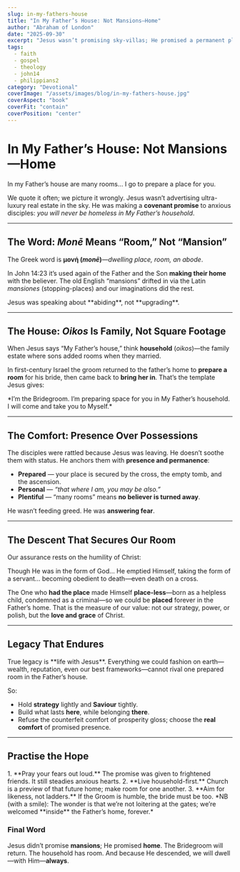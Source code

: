 ```yaml
---
slug: in-my-fathers-house
title: "In My Father’s House: Not Mansions—Home"
author: "Abraham of London"
date: "2025-09-30"
excerpt: "Jesus wasn’t promising sky-villas; He promised a permanent place in the Father’s household—secured by His cross and resurrection. Our legacy is eternity with Christ."
tags:
  - faith
  - gospel
  - theology
  - john14
  - philippians2
category: "Devotional"
coverImage: "/assets/images/blog/in-my-fathers-house.jpg"
coverAspect: "book"
coverFit: "contain"
coverPosition: "center"
---
```


# In My Father’s House: Not Mansions—Home

<Verse cite="John 14:2">
  In my Father’s house are many rooms… I go to prepare a place for you.
</Verse>

We quote it often; we picture it wrongly. Jesus wasn’t advertising ultra-luxury real estate in the sky. He was making a **covenant promise** to anxious disciples: *you will never be homeless in My Father’s household*.

---

## The Word: *Monē* Means “Room,” Not “Mansion”

The Greek word is **μονή (*monē*)**—*dwelling place, room, an abode*.

In John 14:23 it’s used again of the Father and the Son **making their home** with the believer. The old English “mansions” drifted in via the Latin *mansiones* (stopping-places) and our imaginations did the rest.

<PullLine>
  Jesus was speaking about **abiding**, not **upgrading**.
</PullLine>

---

## The House: *Oikos* Is Family, Not Square Footage

When Jesus says “My Father’s house,” think **household** (*oikos*)—the family estate where sons added rooms when they married.

In first-century Israel the groom returned to the father’s home to **prepare a room** for his bride, then came back to **bring her in**. That’s the template Jesus gives:

<PullLine subtle>
  *I’m the Bridegroom. I’m preparing space for you in My Father’s household. I will come and take you to Myself.*
</PullLine>

---

## The Comfort: Presence Over Possessions

The disciples were rattled because Jesus was leaving. He doesn’t soothe them with status. He anchors them with **presence and permanence**:

* **Prepared** — your place is secured by the cross, the empty tomb, and the ascension.
* **Personal** — *“that where I am, you may be also.”*
* **Plentiful** — “many rooms” means **no believer is turned away**.

He wasn’t feeding greed. He was **answering fear**.

---

## The Descent That Secures Our Room

Our assurance rests on the humility of Christ:

<Verse cite="Philippians 2">
  Though He was in the form of God… He emptied Himself, taking the form of a servant… becoming obedient to death—even death on a cross.
</Verse>

The One who **had the place** made Himself **place-less**—born as a helpless child, condemned as a criminal—so we could be **placed** forever in the Father’s home. That is the measure of our value: not our strategy, power, or polish, but the **love and grace** of Christ.

---

## Legacy That Endures

<PullLine>
  True legacy is **life with Jesus**. Everything we could fashion on earth—wealth, reputation, even our best frameworks—cannot rival one prepared room in the Father’s house.
</PullLine>

So:

* Hold **strategy** lightly and **Saviour** tightly.
* Build what lasts **here**, while belonging **there**.
* Refuse the counterfeit comfort of prosperity gloss; choose the **real comfort** of promised presence.

---

## Practise the Hope

<Note tone="key">
1.  **Pray your fears out loud.** The promise was given to frightened friends. It still steadies anxious hearts.
2.  **Live household-first.** Church is a preview of that future home; make room for one another.
3.  **Aim for likeness, not ladders.** If the Groom is humble, the bride must be too.
</Note>

<PullLine subtle>
  *NB (with a smile): The wonder is that we’re not loitering at the gates; we’re welcomed **inside** the Father’s home, forever.*
</PullLine>

### Final Word

Jesus didn’t promise **mansions**; He promised **home**. The Bridegroom will return. The household has room. And because He descended, we will dwell—with Him—**always**.
